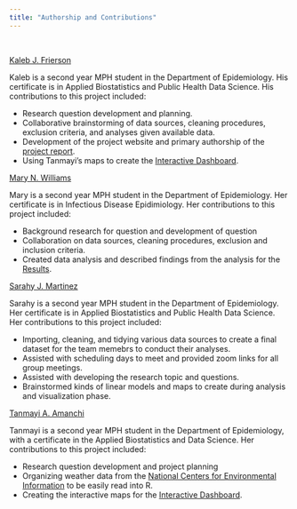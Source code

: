 ```yaml
---
title: "Authorship and Contributions"
---
```


<br>

[Kaleb J. Frierson](kjf2152@columbia.edu)

Kaleb is a second year MPH student in the Department of Epidemiology. His certificate is in Applied Biostatistics and Public Health Data Science. His contributions to this project included:

- Research question development and planning. 
- Collaborative brainstorming of data sources, cleaning procedures, exclusion criteria, and analyses given available data. 
- Development of the project website and primary authorship of the [project report](https://kjf2152cumc.github.io/nyslymedisease.github.io/project_report.html). 
- Using Tanmayi's maps to create the [Interactive Dashboard](https://kjf2152cumc.github.io/nyslymedisease.github.io/dashboard.html). 

[Mary N. Williams](mnw2132@columbia.edu)

Mary is a second year MPH student in the Department of Epidemiology. Her certificate is in Infectious Disease Epidimiology. Her contributions to this project included:

- Background research for question and development of question
- Collaboration on data sources, cleaning procedures, exclusion and inclusion criteria. 
- Created data analysis and described findings from the analysis for the [Results](https://kjf2152cumc.github.io/nyslymedisease.github.io/project_report.html). 

[Sarahy J. Martinez](sjm2284@columbia.edu)

Sarahy is a second year MPH student in the Department of Epidemiology. Her certificate is in Applied Biostatistics and Public Health Data Science. Her contributions to this project included: 

- Importing, cleaning, and tidying various data sources to create a final dataset for the team memebrs to conduct their analyses. 
- Assisted with scheduling days to meet and provided zoom links for all group meetings. 
- Assisted with developing the research topic and questions. 
- Brainstormed kinds of linear models and maps to create during analysis and visualization phase. 

[Tanmayi A. Amanchi](taa2158@columbia.edu) 

Tanmayi is a second year MPH student in the Department of Epidemiology, with a certificate in the Applied Biostatistics and Data Science. Her contributions to this project included:

- Research question development and project planning
- Organizing weather data from the [National Centers for Environmental Information](https://data.pnj.com/weather-data/new-york/36/1976-03-01/) to be easily read into R.
- Creating the interactive maps for the [Interactive Dashboard](https://kjf2152cumc.github.io/nyslymedisease.github.io/dashboard.html). 